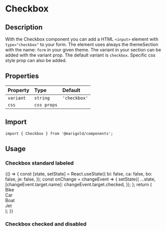 
<Meta title="Components/Form/Checkbox" />

# Checkbox

## Description

With the Checkbox component you can add a HTML `<input>` element with `type="checkbox"` to your form.
The element uses always the themeSection with the name: `form` in your given theme. The variant in your section can be added with the variant prop. The default variant is `checkbox`.
Specific css style prop can also be added.

## Properties

| Property  | Type        | Default      |
| :-------- | :---------- | :----------- |
| `variant` | `string`    | `'checkbox'` |
| `css`     | `css props` |              |

## Import

```tsx
import { Checkbox } from '@marigold/components';
```

## Usage

### Checkbox standard labeled

<Preview>
  <Story name="CheckboxOne">
    {() => {
      const [state, setState] = React.useState({
        bi: false,
        ca: false,
        bo: false,
        je: false,
      });
      const onChange = changeEvent => {
        setState({
          ...state,
          [changeEvent.target.name]: changeEvent.target.checked,
        });
      };
      return (
        <div>
          <Label htmlFor="bi">
            <Checkbox
              id="bi"
              name="bi"
              onChange={onChange}
              checked={state.bi}
              value="Bike"
            />
            Bike
          </Label>
          <br />
          <Label htmlFor="ca">
            <Checkbox
              id="ca"
              name="ca"
              onChange={onChange}
              checked={state.ca}
              value="Car"
            />
            Car
          </Label>
          <br />
          <Label htmlFor="bo">
            <Checkbox
              id="bo"
              name="bo"
              onChange={onChange}
              checked={state.bo}
              value="Boat"
            />
            Boat
          </Label>
          <br />
          <Label htmlFor="je">
            <Checkbox
              id="je"
              name="je"
              onChange={onChange}
              checked={state.je}
              value="Jet"
            />
            Jet
          </Label>
        </div>
      );
    }}
  </Story>
</Preview>

### Checkbox checked and disabled

<Preview>
  <Story name="CheckboxTwo">
    <div>
      <Checkbox checked />
      <Checkbox disabled />
      <Checkbox checked disabled />
    </div>
  </Story>
</Preview>
